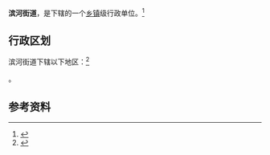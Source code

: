 {{中国乡级行政区|14/11/02/001/000}}

'''滨河街道'''，是{{PRC admin/fullname|14/11/02/001/000|3}}下辖的一个[[乡镇|乡镇]]级行政单位。<ref>{{PRC admin/ref sgc|{{PRC admin/parent|14/11/02/001/000}}}}</ref>

== 行政区划 ==

滨河街道下辖以下地区：<ref>{{PRC admin/ref sgc|14/11/02/001/000}}</ref>

{{PRC admin/children|14/11/02/001/000}}。

== 参考资料 ==

{{reflist}}

{{PRC admin/navcat|14/11/02/001/000}}
{{山西行政区划小作品}}